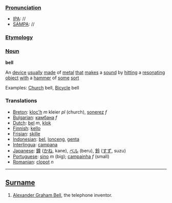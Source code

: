 ===[[Pronunciation]]===
*[[IPA]]: //
*[[SAMPA]]: //
===[[Etymology]]===
===[[Noun]]===
'''bell'''

An [[device]] [[usually]] [[made]] of [[metal]] [[that]] [[make]]s a [[sound]] by [[hit]]ting a [[resonate|resonating]] [[object]] [[with]] a [[hammer]] of [[some]] [[sort]]

Examples: [[Church]] bell, [[Bicycle]] bell

=== Translations ===
*[[Breton]]: [[kloc'h]] ''m'' kleier ''pl'' (church), [[sonerez]] ''f''
*[[Bulgarian]]: [[камбана]] ''f''
*[[Dutch]]: [[bel]] ''m'', [[klok]]
*[[Finnish]]: [[kello]]
*[[Frisian]]: [[skille]]
*[[Indonesian]]: [[bel]], [[lonceng]], [[genta]]
*[[Interlingua]]: [[campana]]
*[[Japanese]]: [[鐘]] ([[かね]], kane), [[ベル]] (beru), [[鈴]] ([[すず]], suzu)
*[[Portuguese]]: [[sino]] ''m'' (big); [[campainha]] ''f'' (small)
*[[Romanian]]: [[clopot]] ''n''

----

==[[Surname]]==

# [[Alexander Graham Bell]], the telephone inventor.
